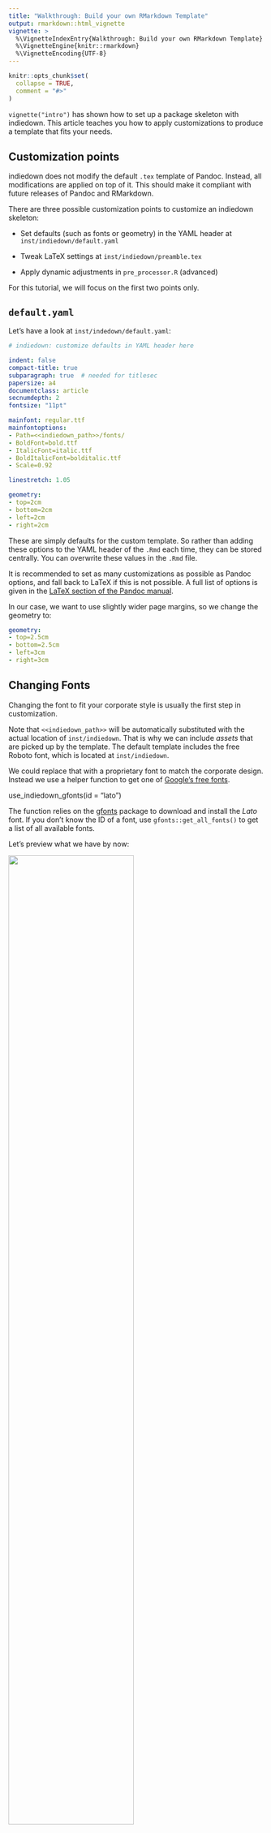 ```yaml
---
title: "Walkthrough: Build your own RMarkdown Template"
output: rmarkdown::html_vignette
vignette: >
  %\VignetteIndexEntry{Walkthrough: Build your own RMarkdown Template}
  %\VignetteEngine{knitr::rmarkdown}
  %\VignetteEncoding{UTF-8}
---
```


```r
knitr::opts_chunk$set(
  collapse = TRUE,
  comment = "#>"
)
```

`vignette("intro")` has shown how to set up a package skeleton with indiedown. This article teaches you how to apply customizations to produce a template that fits your needs.


## Customization points

indiedown does not modify the default `.tex` template of Pandoc. Instead, all modifications are applied on top of it.
This should make it compliant with future releases of Pandoc and RMarkdown.

There are three possible customization points to customize an indiedown skeleton:

- Set defaults (such as fonts or geometry) in the YAML header at `inst/indiedown/default.yaml`

- Tweak LaTeX settings at `inst/indiedown/preamble.tex`

- Apply dynamic adjustments in `pre_processor.R` (advanced)

For this tutorial, we will focus on the first two points only.

## `default.yaml`

Let's have a look at `inst/indedown/default.yaml`:

```yml
# indiedown: customize defaults in YAML header here

indent: false
compact-title: true
subparagraph: true  # needed for titlesec
papersize: a4
documentclass: article
secnumdepth: 2
fontsize: "11pt"

mainfont: regular.ttf
mainfontoptions:
- Path=<<indiedown_path>>/fonts/
- BoldFont=bold.ttf
- ItalicFont=italic.ttf
- BoldItalicFont=bolditalic.ttf
- Scale=0.92

linestretch: 1.05

geometry:
- top=2cm
- bottom=2cm
- left=2cm
- right=2cm
```

These are simply defaults for the custom template. So rather than adding these options to the YAML header of the `.Rmd` each time, they can be stored centrally.
You can overwrite these values in the `.Rmd` file.

It is recommended to set as many customizations as possible as Pandoc options, and fall back to LaTeX if this is not possible.
A full list of options is given in the [LaTeX section of the Pandoc manual](https://pandoc.org/MANUAL.html#variables-for-latex).

In our case, we want to use slightly wider page margins, so we change the geometry to:

```yml
geometry:
- top=2.5cm
- bottom=2.5cm
- left=3cm
- right=3cm
```

## Changing Fonts

Changing the font to fit your corporate style is usually the first step in customization.

Note that `<<indiedown_path>>` will be automatically substituted with the actual location of `inst/indiedown`. That is why we can include *assets* that are picked up by the template. The default template includes the free Roboto font, which is located at `inst/indiedown`.

We could replace that with a proprietary font to match the corporate design.
Instead we use a helper function to get one of [Google's free fonts](https://fonts.google.com).

use_indiedown_gfonts(id = "lato")

The function relies on the [gfonts](https://CRAN.R-project.org/package=gfonts) package to download and install the *Lato* font.
If you don't know the ID of a font, use `gfonts::get_all_fonts()` to get a list of all available fonts.

Let's preview what we have by now:

![](fig/status-1.png){ width=70% }


## `preamble.tex`

Let's turn to the second customization point, `preamble.tex`. This contains LaTeX code that is run at the beginning. Add everything here that cannot be changed in the `default.yaml`. We want to use slightly bigger headers, and change the `titlesec` line to:

```tex
\usepackage[medium]{titlesec}
```

As for `default.yaml`, it supports substitution of `<<indiedown_path>>`, so you could link to images here as well. Generally, you do not want do too many thing here.
Note that the default LaTeX title page is disabled in the default template, for good reason:

```tex
\renewcommand\maketitle{}
```

Instead, we will build our own title page in R now.

## A customized title page.

One of the core principles of indiedown is to keep corporate design elements as R code. That way, elements can be arranged flexibly and adjusted to particular needs.

As a final step, we build a customized title page by modifying the function definition of `R/cd_page_title`. The function writes LaTeX code that will be added to the `.Rmd` when `cd_page_title()` is called.

To make writing of LaTeX code in R easy, we rely on the raw string feature that was added in R 4.0.0. It allows you to write pure LaTeX code in R, without having to escape every `\` by a second `\\`.

If you have to use a version of R that is older, the `read_tex()` function offers an alternative way to write unescaped LaTeX code. See `?read_tex`.

The `indiedown_glue()` helper function uses the [glue](https://CRAN.R-project.org/package=glue) package to substitute variables in the string. That way, variables such as `title` or `subtitle` will be substituted in the LaTeX code.

With `indiedown_path_tex()`, you can also refer to the path of `inst/indiedown`, and use assets from the package. In the example, we use this to include a logo. Now, we don't want to use a logo but rather a photograph of a beautiful parrot. We download the image from [unsplash.com](https://unsplash.com/photos/gGC63oug3iY) in medium quality and store it in `res/mikhail-vasilyev-gGC63oug3iY-unsplash.jpg`. Then, we change the function definition as follows:

```r
cd_page_title <- function(title = default(rmarkdown::metadata$title, "Title"),
                          subtitle = default(rmarkdown::metadata$subtitle, "Subtitle"),
                          date = default(rmarkdown::metadata$date, cd_format_date(Sys.Date()))) {

  img_path <- indiedown_path_tex("res/mikhail-vasilyev-gGC63oug3iY-unsplash.jpg")

  indiedown_glue(
    # R >=4, raw strings allow to write LaTeX without escaping \ etc
    r"(

\vspace*{-3cm}

\begin{center}
\makebox[\textwidth]{\includegraphics[width=\paperwidth]{<<img_path>>}}
\end{center}

\vspace*{2cm}

\noindent \Huge <<title>>

\noindent \huge <<subtitle>>

\vspace*{2cm}

\normalsize

\noindent <<date>>

\clearpage
    )"
  )
}
```

Of course, we could also pass an image path as an argument, so we can choose a different title page in each report.

Building the package again, and running the template `.Rmd`, we get:

![](fig/status-2.png){ width=30% }

## Where to go from here

indiedown provides a framework to easily generate customized RMarkdown templates. Templates can be customized by the full power of Pandoc and LaTeX through various points of customization.

This walk-through introduced two of them.
For more details and a description of the third one, see `vignettes("customize")`.






